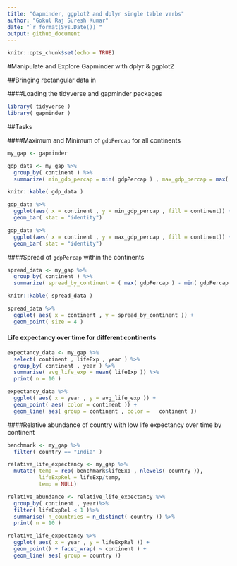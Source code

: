 ```yaml
---
title: "Gapminder, ggplot2 and dplyr single table verbs"
author: "Gokul Raj Suresh Kumar"
date: "`r format(Sys.Date())`"
output: github_document
---
```


```r
knitr::opts_chunk$set(echo = TRUE)
```

#Manipulate and Explore Gapminder with dplyr & ggplot2

##Bringing rectangular data in

####Loading the tidyverse and gapminder packages 

```r
library( tidyverse )
library( gapminder )
```

##Tasks

####Maximum and Minimum of `gdpPercap` for all continents

```r
my_gap <- gapminder

gdp_data <- my_gap %>% 
  group_by( continent ) %>% 
  summarize( min_gdp_percap = min( gdpPercap ) , max_gdp_percap = max( gdpPercap ))

knitr::kable( gdp_data )
```

```r
gdp_data %>% 
  ggplot(aes( x = continent , y = min_gdp_percap , fill = continent)) +
  geom_bar( stat = "identity")

gdp_data %>% 
  ggplot(aes( x = continent , y = max_gdp_percap , fill = continent)) +
  geom_bar( stat = "identity")
```

####Spread of `gdpPercap` within the continents

```r
spread_data <- my_gap %>%
  group_by( continent ) %>% 
  summarize( spread_by_continent = ( max( gdpPercap ) - min( gdpPercap )))

knitr::kable( spread_data )
```

```r
spread_data %>%
  ggplot( aes( x = continent , y = spread_by_continent )) + 
  geom_point( size = 4 )
```


#### Life expectancy over time for different continents

```r
expectancy_data <- my_gap %>%
  select( continent , lifeExp , year ) %>%
  group_by( continent , year ) %>% 
  summarise( avg_life_exp = mean( lifeExp )) %>% 
  print( n = 10 )
```

```r
expectancy_data %>%
  ggplot( aes( x = year , y = avg_life_exp )) + 
  geom_point( aes( color = continent )) + 
  geom_line( aes( group = continent , color =   continent ))
```

####Relative abundance of country with low life expectancy over time by continent

```r
benchmark <- my_gap %>% 
  filter( country == "India" )

relative_life_expectancy <- my_gap %>% 
  mutate( temp = rep( benchmark$lifeExp , nlevels( country )), 
          lifeExpRel = lifeExp/temp, 
          temp = NULL)

relative_abundance <- relative_life_expectancy %>%
  group_by( continent , year)%>% 
  filter( lifeExpRel < 1 )%>% 
  summarise( n_countries = n_distinct( country )) %>% 
  print( n = 10 )
```

```r
relative_life_expectancy %>%
  ggplot( aes( x = year , y = lifeExpRel )) + 
  geom_point() + facet_wrap( ~ continent ) + 
  geom_line( aes( group = country ))
```



